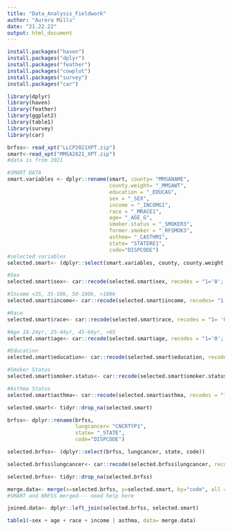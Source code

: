 ```yaml
---
title: "Data_Analysis_Fieldwork"
author: "Aurora Mills"
date: "21.22.22"
output: html_document
---
```


```r
install.packages("haven")
install.packages("dplyr")
install.packages("feather")
install.packages("cowplot")
install.packages("survey")
install.packages("car")
```

```r
library(dplyr)
library(haven)
library(feather)
library(ggplot2)
library(table1) 
library(survey)
library(car)
```


```r
brfss<- read_xpt("LLCP2021XPT.zip")
smart<-read_xpt("MMSA2021_XPT.zip")
#data is from 2021
```


```r
#SMART DATA 
smart.variables <- dplyr::rename(smart, county= "MMSANAME", 
                                 county.weight= "_MMSAWT", 
                                 education = "_EDUCAG", 
                                 sex = "_SEX", 
                                 income = "_INCOMG1", 
                                 race = "_MRACE1",
                                 age= "_AGE_G", 
                                 smoker.status = "_SMOKER3", 
                                 former.smoker = "_RFSMOK3", 
                                 asthma= "_CASTHM1", 
                                 state= "STATERE1", 
                                 code="DISPCODE") 
#selected variables 
selected.smart<- (dplyr::select(smart.variables, county, county.weight, education, sex, income, race, age, smoker.status, former.smoker, asthma, state, code)) 

#Sex
selected.smart$sex<- car::recode(selected.smart$sex, recodes = "1='0'; 2='1'")

#Income <35, 35-50k, 50-100k, >100k
selected.smart$income<- car::recode(selected.smart$income, recodes= "1:3= '0'; 4= '1'; 5= '2'; 6:7= '3'; 9= '99'")

#Race
selected.smart$race<- car::recode(selected.smart$race, recodes = "1= '0'; 2= '1'; 3= '2'; 4= '3'; 5= '4'; 6= '5'; 7= '6'; 7:9= '99'")

#Age 18-24yr, 25-44yr, 45-64yr, >65
selected.smart$age<- car::recode(selected.smart$age, recodes = "1='0'; 2:3= '1'; 4:5= '2'; 6= '3'")

#Education 
selected.smart$education<- car::recode(selected.smart$education, recodes = "1= '0'; 2= '1'; 3:4= '2'; 9= '99'")

#Smoker Status
selected.smart$smoker.status<- car::recode(selected.smart$smoker.status, recodes= "1:2='2'; 3= '1'; 4= '0'; 9= '99'")

#Asthma Status 
selected.smart$asthma<- car::recode(selected.smart$asthma, recodes = "1= '0'; 2='1'; 9='99'")

selected.smart<- tidyr::drop_na(selected.smart)

```

```r
brfss<- dplyr::rename(brfss, 
                      lungcancer= "CNCRTYP1", 
                      state= "_STATE", 
                      code="DISPCODE") 

selected.brfss<- (dplyr::select(brfss, lungcancer, state, code)) 

selected.brfss$lungcancer<- car::recode(selected.brfss$lungcancer, recodes = "1='0'; 2='0'; 3='0'; 4='0'; 5='0'; 5='0'; 6='0'; 7='0'; 8='0'; 9='0'; 10='0'; 11='0'; 12='0'; 13='0'; 14='0'; 15='0'; 16='0'; 17='0'; 18='0'; 19='0'; 20='0'; 21='0'; 22='0'; 23='0'; 24='1'; 25='0'; 26='0'; 27='0'; 28='0'; 29='0'; 30='0'; 77:99= '99'")

selected.brfss<- tidyr::drop_na(selected.brfss)

```


```r
merge.data<- merge(x=selected.brfss, y=selected.smart, by="code", all = TRUE)
#SMART and BRFSS merged--- need help here

joined.data<- dplyr::left_join(selected.brfss, selected.smart)

table1(~sex + age + race + income | asthma, data= merge.data)



```

```r


```

